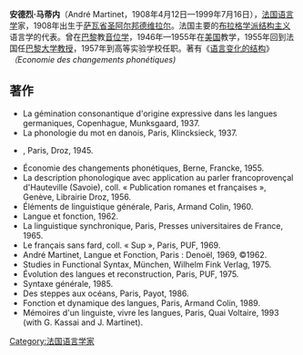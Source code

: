 {{Interlingua sidebar|expanded=Language}}

'''安德烈·马蒂内'''（André Martinet，1908年4月12日—1999年7月16日），[[法国|法国]][[语言学|语言学]]家，1908年出生于[[萨瓦省|萨瓦省]][[圣阿尔邦德维拉尔|圣阿尔邦德维拉尔]]。法国主要的[[布拉格学派|布拉格学派]][[结构主义|结构主义]]语言学的代表。曾在[[巴黎|巴黎]]教[[音位学|音位学]]，1946年—1955年在[[美国|美国]]教学，1955年回到法国任[[巴黎大学|巴黎大学]][[教授|教授]]，1957年到高等实验学校任职。著有《[[语言变化的结构|语言变化的结构]]》''（Economie des changements phonétiques)''

==著作==
* La gémination consonantique d'origine expressive dans les langues germaniques, Copenhague, Munksgaard, 1937.
* La phonologie du mot en danois, Paris, Klincksieck, 1937.
* {{lang|fr|La prononciation du français contemporain}}, Paris, Droz, 1945.
* Économie des changements phonétiques, Berne, Francke, 1955.
* La description phonologique avec application au parler francoprovençal d'Hauteville (Savoie), coll. « Publication romanes et françaises », Genève, Librairie Droz, 1956.
* Éléments de linguistique générale, Paris, Armand Colin, 1960.
* Langue et fonction, 1962.
* La linguistique synchronique, Paris, Presses universitaires de France, 1965.
* Le français sans fard, coll. « Sup », Paris, PUF, 1969.
* André Martinet, Langue et Fonction, Paris : Denoël, 1969, ©1962.
* Studies in Functional Syntax, München, Wilhelm Fink Verlag, 1975.
* Évolution des langues et reconstruction, Paris, PUF, 1975.
* Syntaxe générale, 1985.
* Des steppes aux océans, Paris, Payot, 1986.
* Fonction et dynamique des langues, Paris, Armand Colin, 1989.
* Mémoires d'un linguiste, vivre les langues, Paris, Quai Voltaire, 1993 (with G. Kassai and J. Martinet).

{{Authority control}}
[[Category:法国语言学家|Category:法国语言学家]]